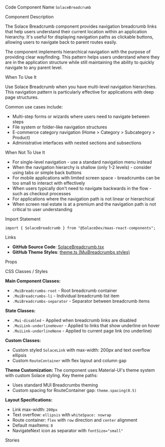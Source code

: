 
<Meta of={SolaceBreadcrumbStories} />

<Title>Solace Breadcrumb</Title>

<Description of={SolaceBreadcrumbStories} />

<Subtitle>Code Component Name</Subtitle>
`SolaceBreadcrumb`

<Subtitle>Component Description</Subtitle>

The Solace Breadcrumb component provides navigation breadcrumb links that help users understand their current location within an application hierarchy. It's useful for displaying navigation paths as clickable buttons, allowing users to navigate back to parent routes easily.

The component implements hierarchical navigation with the purpose of providing clear wayfinding. This pattern helps users understand where they are in the application structure while still maintaining the ability to quickly navigate to any parent level.

<Subtitle>When To Use It</Subtitle>

Use Solace Breadcrumb when you have multi-level navigation hierarchies. This navigation pattern is particularly effective for applications with deep page structures.

Common use cases include:

- Multi-step forms or wizards where users need to navigate between steps
- File system or folder-like navigation structures
- E-commerce category navigation (Home > Category > Subcategory > Product)
- Administrative interfaces with nested sections and subsections

<Subtitle>When Not To Use It</Subtitle>

- For single-level navigation - use a standard navigation menu instead
- When the navigation hierarchy is shallow (only 1-2 levels) - consider using tabs or simple back buttons
- For mobile applications with limited screen space - breadcrumbs can be too small to interact with effectively
- When users typically don't need to navigate backwards in the flow - such as checkout processes
- For applications where the navigation path is not linear or hierarchical
- When screen real estate is at a premium and the navigation path is not critical to user understanding

<Subtitle>Import Statement</Subtitle>

```tsx
import { SolaceBreadcrumb } from "@SolaceDev/maas-react-components";
```

<Subtitle>Links</Subtitle>

- **GitHub Source Code**: [SolaceBreadcrumb.tsx](https://github.com/SolaceDev/maas-react-components/blob/main/src/components/SolaceBreadcrumb.tsx)
- **GitHub Theme Styles**: <a href="https://github.com/SolaceDev/maas-react-components/blob/main/src/resources/theme.ts#:~:text=MuiBreadcrumbs" target="_blank">theme.ts (MuiBreadcrumbs styles)</a>

<Subtitle>Props</Subtitle>

<ArgTypes of={SolaceBreadcrumbStories} />

<Subtitle>CSS Classes / Styles</Subtitle>

**Main Component Classes:**

- `.MuiBreadcrumbs-root` - Root breadcrumb container
- `.MuiBreadcrumbs-li` - Individual breadcrumb list item
- `.MuiBreadcrumbs-separator` - Separator between breadcrumb items

**State Classes:**

- `.Mui-disabled` - Applied when breadcrumb links are disabled
- `.MuiLink-underlineHover` - Applied to links that show underline on hover
- `.MuiLink-underlineNone` - Applied to current page link (no underline)

**Custom Classes:**

- Custom styled `SolaceLink` with max-width: 200px and text overflow ellipsis
- Custom `RouteContainer` with flex layout and column gap

**Theme Customization:**
The component uses Material-UI's theme system with custom Solace styling. Key theme paths:

- Uses standard MUI Breadcrumbs theming
- Custom spacing for RouteContainer gap: `theme.spacing(0.5)`

**Layout Specifications:**

- Link max-width: `200px`
- Text overflow: `ellipsis` with `whiteSpace: nowrap`
- Route container: `flex` with `row` direction and `center` alignment
- Default maxItems: `8`
- NavigateNext icon as separator with `fontSize="small"`

<Subtitle>Stories</Subtitle>

<CustomStories />
